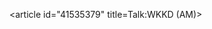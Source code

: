 <article id="41535379" title=Talk:WKKD (AM)>
	<talkpage id="41535379" title="Talk:WKKD (AM)">
{{WikiProject Radio Stations}}
{{WikiProject Illinois}}
	</talkpage>
</article>